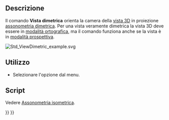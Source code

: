 <languages/>

{{Docnav/it
|[[Std_ViewIsometric/it|Assonometria isometrica]]
|[[Std_ViewTrimetric/it|Assonometria trimetrica]]
|[[Std_View_Menu/it|Menu Visualizza]]
|IconL=Std_ViewIsometric.svg
|IconR=Std_ViewTrimetric.svg
|IconC=Freecad.svg
}}

{{GuiCommand/it
|Name=Std_ViewDimetric
|Name/it=Vista dimetrica
|Empty=1
|MenuLocation=Visualizza → Viste standard → Assonometria → Dimetrica
|Workbenches=Tutti
|SeeAlso=[[Std_ViewIsometric/it|Assonometria isometrica]], [[Std_ViewTrimetric/it|Assonometria trimetrica]]
}}

<span id="Description"></span>
==Descrizione==

Il comando '''Vista dimetrica''' orienta la camera della [[3D view/it|vista 3D]] in proiezione [https://en.wikipedia.org/wiki/Axonometric_projection#Three_types assonometria dimetrica]. Per una vista veramente dimetrica la vista 3D deve essere in [[Std_OrthographicCamera/it|modalità ortografica]], ma il comando funziona anche se la vista è in [[Std_PerspectiveCamera|modalità prospettiva]].

[[Image:Std_ViewDimetric_example.svg]]
{{Caption|Il [[Std_AxisCross|sistema di assi]] e un cubo in vista dimetrica.}}

<span id="Usage"></span>
==Utilizzo==

* Selezionare l'opzione {{MenuCommand|Visualizza → Viste standard → Assonometria → [[Image:Std_ViewDimetric.svg|16px]] Dimetrica}} dal menu.

<span id="Scripting"></span>
==Script==

Vedere [[Std_ViewIsometric/it#Script|Assonometria  isometrica]].


{{Docnav/it
|[[Std_ViewIsometric/it|Assonometria isometrica]]
|[[Std_ViewTrimetric/it|Assonometria trimetrica]]
|[[Std_View_Menu/it|Menu Visualizza]]
|IconL=Std_ViewIsometric.svg
|IconR=Std_ViewTrimetric.svg
|IconC=Freecad.svg
}}

{{Std_Base_navi{{#translation:}}}}
{{Userdocnavi{{#translation:}}}}